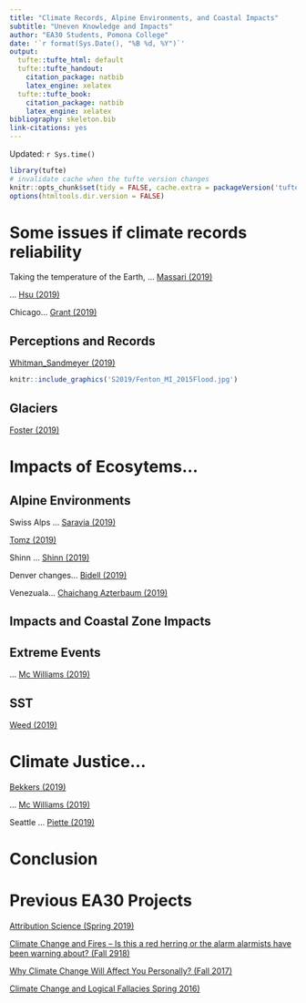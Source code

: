 ```yaml
---
title: "Climate Records, Alpine Environments, and Coastal Impacts"
subtitle: "Uneven Knowledge and Impacts"
author: "EA30 Students, Pomona College"
date: '`r format(Sys.Date(), "%B %d, %Y")`'
output:
  tufte::tufte_html: default
  tufte::tufte_handout:
    citation_package: natbib
    latex_engine: xelatex
  tufte::tufte_book:
    citation_package: natbib
    latex_engine: xelatex
bibliography: skeleton.bib
link-citations: yes
---
```

Updated: `r Sys.time()`

```r
library(tufte)
# invalidate cache when the tufte version changes
knitr::opts_chunk$set(tidy = FALSE, cache.extra = packageVersion('tufte'))
options(htmltools.dir.version = FALSE)
```
# Some issues if climate records reliability

Taking the temperature of the Earth, 
... [Massari (2019)](Massari0.html)

... [Hsu (2019)](Hsu0.html)

Chicago... [Grant (2019)](Grant0.html)

## Perceptions and Records

[Whitman_Sandmeyer (2019)](Whitman_Sandmeyer0.html)

```r
knitr::include_graphics('S2019/Fenton_MI_2015Flood.jpg')
```

## Glaciers 

[Foster (2019)](Foster0.html)


# Impacts of Ecosytems...

## Alpine Environments

Swiss Alps ... [Saravia  (2019)](Saravia0.html)

[Tomz (2019)](Tomz0.html)

Shinn ... [Shinn (2019)](Shinn0.html)

Denver changes... [Bidell (2019)](Bidell0.html)

Venezuala... [Chaichang Azterbaum (2019)](Chaichang_Azterbaum.html)




## Impacts and Coastal Zone Impacts

## Extreme Events

... [Mc Williams (2019)](McWilliams0.html)

## SST

[Weed (2019)](Weed0.html)

# Climate Justice...

[Bekkers (2019)](Bekkers0.html)

... [Mc Williams (2019)](McWilliams0.html)

Seattle ... [Piette (2019)](Piette0.html)

# Conclusion


# Previous EA30 Projects

[Attribution Science (Spring 2019)](S2019/index_2019S.html)

[Climate Change and Fires -- Is this a red herring or the alarm alarmists have been warning about? (Fall 2918)](F2018/index_2018F.html)

[Why Climate Change Will Affect You Personally? (Fall 2017)](F2017/index_2017F.html)

[Climate Change and Logical Fallacies Spring 2016)](S2017/index_2017S.html)
